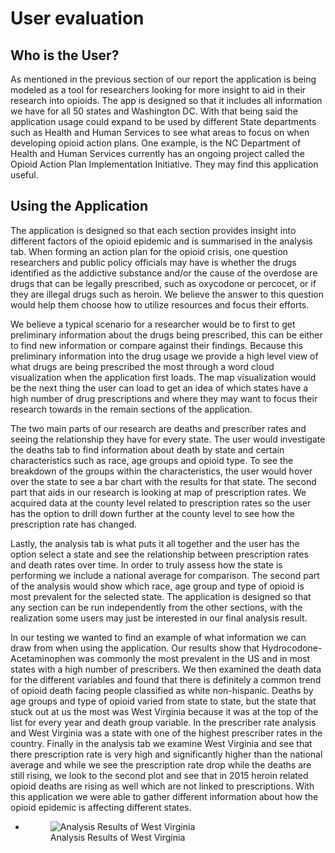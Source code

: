 # User evaluation

## Who is the User?
As mentioned in the previous section of our report the application is being modeled as a tool for researchers looking for more insight to aid in their research into opioids.  The app is designed so that it includes all information we have for all 50 states and Washington DC. With that being said the application usage could expand to be used by different State departments  such as Health and Human Services to see what areas to focus on when developing opioid action plans. One example, is the NC Department of Health and Human Services currently has an ongoing project called the Opioid Action Plan Implementation Initiative. They may find this application useful.

## Using the Application
The application is designed so that each section provides insight into different factors of the opioid epidemic and is summarised in the analysis tab.  When forming an action plan for the opioid crisis, one question researchers and public policy officials may have is whether the drugs identified as the addictive substance and/or the cause of the overdose are drugs that can be legally prescribed, such as oxycodone or percocet, or if they are illegal drugs such as heroin. We believe the answer to this question would help them choose how to utilize resources and focus their efforts.

We believe a typical scenario for a researcher would be to first to get preliminary information about the drugs being prescribed, this can be either to find new information or compare against their findings.  Because this preliminary information into the drug usage we provide a high level view of what drugs are being prescribed the most through a word cloud visualization when the application first loads.  The map visualization would be the next thing the user can load to get an idea of which states have a high number of drug prescriptions and where they may want to focus their research towards in the remain sections of the application.

The two main parts of our research  are deaths and prescriber rates and seeing the relationship they have for every state.  The user would investigate the deaths tab to find information about death by state and certain characteristics such as race, age groups and opioid type.  To see the breakdown of the groups within the characteristics, the user would hover over the state to see a bar chart with the results for that state.  The second part that aids in our research is looking at  map of prescription rates.  We acquired data at the county level related to prescription rates so the user has the option to drill down further at the county level to see how the prescription rate has changed.

Lastly, the analysis tab is what puts it all together and the user has the option select a state and see the relationship between prescription rates and death rates over time.  In order to truly assess how the state is performing we include a national average for comparison.  The second part of the analysis would show which race, age group and type of opioid is most prevalent for the selected state.  The application is designed so that any section can be run independently from the other sections, with the realization some users may just be interested in our final analysis result.

In our testing we wanted to find an example of what information we can draw from when using the application.  Our results show that Hydrocodone-Acetaminophen was commonly the most prevalent in the US and in most states with a high number of prescribers.  We then examined the death data for the different variables and found that there is definitely a common trend of opioid death facing people classified as white non-hispanic.  Deaths by age groups and type of opioid varied from state to state, but the state that stuck out at us the most was West Virginia because it was at the top of the list for every year and death group variable.  In the prescriber rate  analysis and West Virginia was a state with one of the highest prescriber rates in the country.  Finally in the analysis tab we examine West Virginia and see that there prescription rate is very high and significantly higher than the national average and while we see the prescription rate drop while the deaths are still rising, we look to the second plot and see that in 2015 heroin related opioid deaths are rising as well which are not linked to prescriptions.  With this application we were able to gather different information about how the opioid epidemic is affecting different states.

+ ![Analysis Results of West Virginia](./images/west_virginia_analysis.JPG)  
